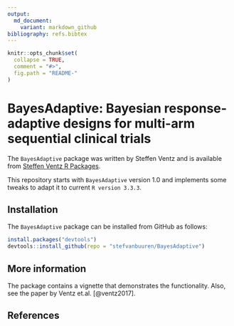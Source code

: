 ---
output:
  md_document:
    variant: markdown_github
bibliography: refs.bibtex
---

<!-- README.md is generated from README.Rmd. Please edit that file -->

```{r, echo = FALSE}
knitr::opts_chunk$set(
  collapse = TRUE,
  comment = "#>",
  fig.path = "README-"
)
```

# BayesAdaptive: Bayesian response-adaptive designs for multi-arm sequential clinical trials

The `BayesAdaptive` package was written by Steffen Ventz and is available from 
[Steffen Ventz R Packages](http://bcb.dfci.harvard.edu/~steffen/software.html).

This repository starts with `BayesAdaptive` version 1.0 and implements some 
tweaks to adapt it to current `R version 3.3.3`. 

## Installation

The `BayesAdaptive` package can be installed from GitHub as follows: 

```{r eval = FALSE}
install.packages("devtools")
devtools::install_github(repo = "stefvanbuuren/BayesAdaptive")
```


## More information

The package contains a vignette that demonstrates the functionality. Also, see
the paper by Ventz et.al. [@ventz2017].

## References




